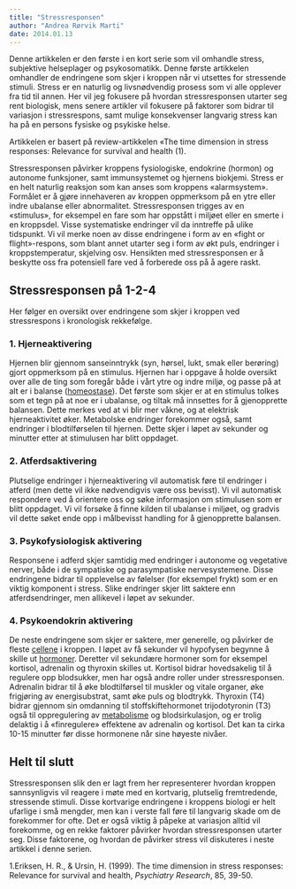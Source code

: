 ```yaml
---
title: "Stressresponsen"
author: "Andrea Rørvik Marti"
date: 2014.01.13
---
```


Denne artikkelen er den første i en kort serie som vil omhandle stress, subjektive helseplager og psykosomatikk. Denne første artikkelen omhandler de endringene som skjer i kroppen når vi utsettes for stressende stimuli. Stress er en naturlig og livsnødvendig prosess som vi alle opplever fra tid til annen. Her vil jeg fokusere på hvordan stressresponsen utarter seg rent biologisk, mens senere artikler vil fokusere på faktorer som bidrar til variasjon i stressrespons, samt mulige konsekvenser langvarig stress kan ha på en persons fysiske og psykiske helse.

Artikkelen er basert på review-artikkelen «The time dimension in stress responses: Relevance for survival and health (1).

Stressresponsen påvirker kroppens fysiologiske, endokrine (hormon) og autonome funksjoner, samt immunsystemet og hjernens biokjemi. Stress er en helt naturlig reaksjon som kan anses som kroppens «alarmsystem». Formålet er å gjøre innehaveren av kroppen oppmerksom på en ytre eller indre ubalanse eller abnormalitet. Stressresponsen trigges av en «stimulus», for eksempel en fare som har oppstått i miljøet eller en smerte i en kroppsdel. Visse systematiske endringer vil da inntreffe på ulike tidspunkt. Vi vil merke noen av disse endringene i form av en «fight or flight»-respons, som blant annet utarter seg i form av økt puls, endringer i kroppstemperatur, skjelving osv. Hensikten med stressresponsen er å beskytte oss fra potensiell fare ved å forberede oss på å agere raskt.

## Stressresponsen på 1-2-4

Her følger en oversikt over endringene som skjer i kroppen ved stressrespons i kronologisk rekkefølge.

### 1. Hjerneaktivering

Hjernen blir gjennom sanseinntrykk (syn, hørsel, lukt, smak eller berøring) gjort oppmerksom på en stimulus. Hjernen har i oppgave å holde oversikt over alle de ting som foregår både i vårt ytre og indre miljø, og passe på at alt er i balanse ([homeostase](brokenlink/homeostase/ "Homeostase")). Det første som skjer er at en stimulus tolkes som et tegn på at noe er i ubalanse, og tiltak må innsettes for å gjenopprette balansen. Dette merkes ved at vi blir mer våkne, og at elektrisk hjerneaktivitet øker. Metabolske endringer forekommer også, samt endringer i blodtilførselen til hjernen. Dette skjer i løpet av sekunder og minutter etter at stimulusen har blitt oppdaget.

### 2. Atferdsaktivering

Plutselige endringer i hjerneaktivering vil automatisk føre til endringer i atferd (men dette vil ikke nødvendigvis være oss bevisst). Vi vil automatisk respondere ved å orientere oss og søke informasjon om stimulusen som er blitt oppdaget. Vi vil forsøke å finne kilden til ubalanse i miljøet, og gradvis vil dette søket ende opp i målbevisst handling for å gjenopprette balansen.

### 3. Psykofysiologisk aktivering

Responsene i adferd skjer samtidig med endringer i autonome og vegetative nerver, både i de sympatiske og parasympatiske nervesystemene. Disse endringene bidrar til opplevelse av følelser (for eksempel frykt) som er en viktig komponent i stress. Slike endringer skjer litt saktere enn atferdsendringer, men allikevel i løpet av sekunder.

### 4. Psykoendokrin aktivering

De neste endringene som skjer er saktere, mer generelle, og påvirker de fleste [cellene](brokenlink/cellen/ "Cellen") i kroppen. I løpet av få sekunder vil hypofysen begynne å skille ut [hormoner](brokenlink/hormonsystemet/ "En innføring i hormonsystemet"). Deretter vil sekundære hormoner som for eksempel kortisol, adrenalin og thyroxin skilles ut. Kortisol bidrar hovedsakelig til å regulere opp blodsukker, men har også andre roller under stressresponsen. Adrenalin bidrar til å øke blodtilførsel til muskler og vitale organer, øke frigjøring av energisubstrat, samt øke puls og blodtrykk. Thyroxin (T4) bidrar gjennom sin omdanning til stoffskiftehormonet trijodotyronin (T3) også til oppregulering av [metabolisme](brokenlink/metabolismen/ "Metabolismen") og blodsirkulasjon, og er trolig delaktig i å «finregulere» effektene av adrenalin og kortisol. Det kan ta cirka 10-15 minutter før disse hormonene når sine høyeste nivåer.

## Helt til slutt

Stressresponsen slik den er lagt frem her representerer hvordan kroppen sannsynligvis vil reagere i møte med en kortvarig, plutselig fremtredende, stressende stimuli. Disse kortvarige endringene i kroppens biologi er helt ufarlige i små mengder, men kan i verste fall føre til langvarig skade om de forekommer for ofte. Det er også viktig å påpeke at variasjon alltid vil forekomme, og en rekke faktorer påvirker hvordan stressresponsen utarter seg. Disse faktorene, og hvordan de påvirker stress vil diskuteres i neste artikkel i denne serien.

1.Eriksen, H. R., & Ursin, H. (1999). The time dimension in stress responses: Relevance for survival and health, *Psychiatry Research*, 85, 39-50.
